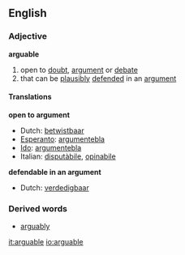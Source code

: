 ==English==
===Adjective===
'''arguable'''

#<!--AdjOpenToArgument--> open to [[doubt]], [[argument]] or [[debate]]
#<!--AdjDefendable--> that can be [[plausibly]] [[defended]] in an [[argument]]

====Translations====
<!--AdjOpenToArgument--> '''open to argument'''
{{top}}
*Dutch: [[betwistbaar]]
*[[Esperanto]]: [[argumentebla]]
*[[Ido]]: [[argumentebla]]
*Italian: [[disputàbile]], [[opinabile]]

{{mid}}
{{bottom}}

<!--AdjDefendable--> '''defendable in an argument'''
{{top}}
*Dutch: [[verdedigbaar]]
{{mid}}
{{bottom}}

===Derived words===
*[[arguably]]

[[it:arguable]]
[[io:arguable]]